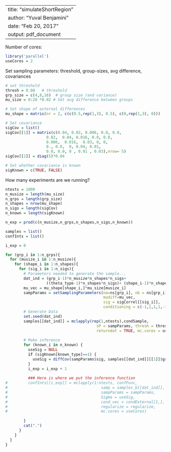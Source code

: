 
---
title: "simulateShortRegion"
author: "Yuval Benjamini"
date: "Feb 20, 2017"
output: pdf_document
---

Number of cores:
```r
library('parallel')
useCores = 2

```



Set sampling parameters: threshold, group-sizes, avg difference, covariances 
```r
# set threshold
thresh = 0.08   # threshold
grp_size = c(4,8,16)  # group size (and variance)
mu_size = 0:20 *0.02 # Set avg difference between groups

# Set shape of external differences
mu_shape = matrix(nr = 2, c(c(0.5,rep(1,3), 0.5), c(0,rep(1,3), 0))) 

# Set covariance 
sigCov = list()
sigCov[[1]] = matrix(c(0.04, 0.02, 0.006, 0.0, 0.0,
                  0.02,  0.04, 0.016, 0.0, 0.0, 
                  0.006,  0.016,  0.03, 0, 0, 
                  0., 0.0,  0, 0.04, 0.01,
                  0.0, 0.0, 0 , 0.01 , 0.03),nrow= 5)
sigCov[[2]] = diag(5)*0.04

# Set whether covariance is known
sigKnown = c(TRUE, FALSE)
```

How many experiments are we running?
```r
ntests = 1000
n_musize = length(mu_size)
n_grps = length(grp_size)
n_shapes = nrow(mu_shape)
n_sigs = length(sigCov)
n_known = length(sigKnown)

n_exp = prod(c(n_musize,n_grps,n_shapes,n_sigs,n_known)) 

samples = list()
confInts = list()

i_exp = 0

for (grp_i in 1:n_grps){
  for (musize_i in 1:n_musize){
    for (shape_i in 1:n_shapes){
      for (sig_i in 1:n_sigs){
        # Parameters needed to generate the sample...
        dat_ind = (grp_i-1)*n_musize*n_shapes*n_sigs+
                  ((theta_type-1)*n_shapes*n_sigs)+ (shape_i-1)*n_shapes+sig_i 
        mu_vec = mu_shape[shape_i,]*mu_size[musize_i]
        sampParams = setSamplingParameters(na=ns[grp_i], nb = ns[grp_i], 
                                           mudiff=mu_vec,
                                           sig = sigCorrel[[sig_i]],
                                           conditioning = c(-1,1,1,1,-1))
        # Generate Data
        set.seed(dat_ind)
        samples[[dat_ind]] = mclapply(rep(1,ntests),condSample, 
                                        sP = sampParams, thresh = thresh, 
                                        returndat = TRUE, mc.cores = useCores)
        
        # Make inference
        for (known_i in n_known) {
          useSig = NULL
          if (sigKnown[known_type]==1) {
            useSig = diffCov(sampParams$sig, samples[[dat_ind]][[1]]$groups)
          }
          i_exp = i_exp + 1   
          
          ### Here is where we put the inference function
#         confInts[[i_exp]] = mclapply(1:ntests, confFunc, 
#                                         samp = samples_b[[dat_ind]], 
#                                         sampParams = sampParams, 
#                                         Sigma = useSig,
#                                         cond_vec = condExternal[1,],
#                                         regularize = regularize,
#                                         mc.cores = useCores)
          
        }
        cat(".")
      }
    }
  }
}
```


